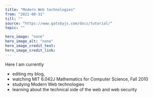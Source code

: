 ---
title: "Modern Web technologies"
from: "2021-08-31"
till: ""
source: "https://www.gatsbyjs.com/docs/tutorial/"
topic: ""

hero_image: "none"
hero_image_alt: "none"
hero_image_credit_text: 
hero_image_credit_link: 
---
Here I am currently
- editing my blog,
- watching MIT 6.042J Mathematics for Computer Science, Fall 2010
- studying Modern Web technologies 
- learning about the technical side of the web and web security